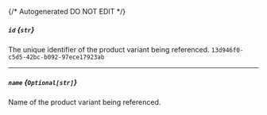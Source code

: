 {/* Autogenerated DO NOT EDIT  */}
##### `id` *{`str`}*
The unique identifier of the product variant being referenced.
`13d946f0-c5d5-42bc-b092-97ece17923ab`

---
##### `name` *{`Optional[str]`}*
Name of the product variant being referenced.

